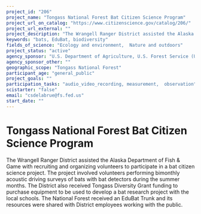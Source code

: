 ```yaml
---
project_id: "206"
project_name: "Tongass National Forest Bat Citizen Science Program"
project_url_on_catalog: "https://www.citizenscience.gov/catalog/206/"
project_url_external: ""
project_description: "The Wrangell Ranger District assisted the Alaska Department of Fish &amp; Game with recruiting and organizing volunteers to participate in a bat citizen science project. The project involved volunteers performing bimonthly acoustic driving surveys of bats with bat detectors during the summer months. The District also received Tongass Diversity Grant funding to purchase equipment to be used to develop a bat research project with the local schools. The National Forest received an  EduBat  Trunk and its resources were shared with District employees working with the public."
keywords: "bats, EduBat, biodiversity"
fields_of_science: "Ecology and environment,  Nature and outdoors"
project_status: "active"
agency_sponsor: "U.S. Department of Agriculture, U.S. Forest Service (USFS)"
agency_sponsor_other: ""
geographic_scope: "Tongass National Forest"
participant_age: "general_public"
project_goals: ""
participation_tasks: "audio_video_recording, measurement,  observation"
scistarter: "false"
email: "csdelabrue@fs.fed.us"
start_date: ""
---
```


# Tongass National Forest Bat Citizen Science Program

The Wrangell Ranger District assisted the Alaska Department of Fish &amp; Game with recruiting and organizing volunteers to participate in a bat citizen science project. The project involved volunteers performing bimonthly acoustic driving surveys of bats with bat detectors during the summer months. The District also received Tongass Diversity Grant funding to purchase equipment to be used to develop a bat research project with the local schools. The National Forest received an  EduBat  Trunk and its resources were shared with District employees working with the public.

